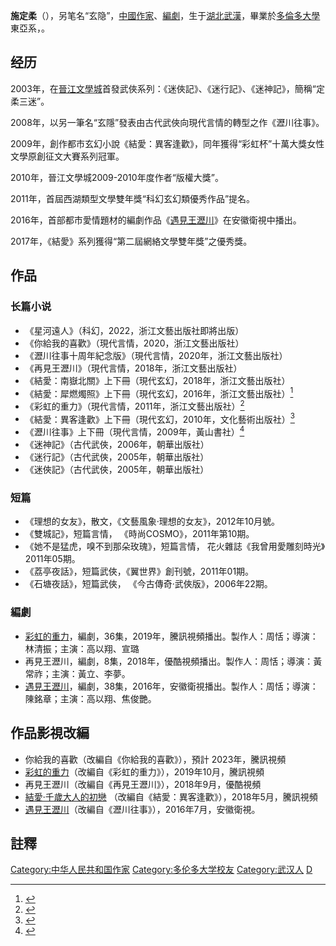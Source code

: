 {{multiple issues|
{{advert|time=2019-01-10T12:24:47+00:00}}
{{autobiography|time=2019-01-10T12:24:47+00:00}}
{{blpsources|time=2019-01-10T12:24:47+00:00}}
{{citecheck|time=2019-01-10T12:24:47+00:00}}
}}

'''施定柔'''（{{bd|1971年7月||}}），另笔名“玄隐”，[[中华人民共和国|中國]][[作家|作家]]、[[編劇|編劇]]，生于[[湖北|湖北]][[武漢|武漢]]，畢業於[[多倫多大學|多倫多大學]]東亞系，{{fact|现居[[加拿大|加拿大]]}}。

==经历==
{{Unreferenced section}}
2003年，在[[晉江文學城|晉江文學城]]首發武俠系列：《迷俠記》、《迷行記》、《迷神記》，簡稱“定柔三迷”。

2008年，以另一筆名“玄隱”發表由古代武俠向現代言情的轉型之作《瀝川往事》。

2009年，創作都市玄幻小說《結愛：異客逢歡》，同年獲得“彩虹杯”十萬大獎女性文學原創征文大賽系列冠軍。

2010年，晉江文學城2009-2010年度作者“版權大獎”。

2011年，首屆西湖類型文學雙年獎“科幻玄幻類優秀作品”提名。

2016年，首部都市愛情題材的編劇作品《[[遇見王瀝川|遇見王瀝川]]》在安徽衛視中播出。

2017年，《結愛》系列獲得“第二屆網絡文學雙年獎”之優秀獎。

== 作品 ==
===长篇小说===
*《星河遠人》（科幻，2022，浙江文藝出版社即將出版）
*《你給我的喜歡》（現代言情，2020，浙江文藝出版社）
*《瀝川往事十周年紀念版》（現代言情，2020年，浙江文藝出版社）
*《再見王瀝川》（現代言情，2018年，浙江文藝出版社）
*《結愛：南嶽北關》上下冊（現代玄幻，2018年，浙江文藝出版社）
*《結愛：犀燃燭照》上下冊（現代玄幻，2016年，浙江文藝出版社）<ref>{{Cite web|title=《结爱：犀燃烛照（上、下册）》(施定柔)【简介_书评_在线阅读】 - 当当图书|url=http://product.dangdang.com/24040762.html|accessdate=2017-10-10|work=product.dangdang.com|archive-date=2019-04-14|archive-url=https://web.archive.org/web/20190414162927/http://product.dangdang.com/24040762.html|dead-url=no}}</ref>
*《彩虹的重力》（現代言情，2011年，浙江文藝出版社）<ref>{{Cite web|title=《彩虹的重力》(施定柔)【简介_书评_在线阅读】 - 当当图书|url=http://product.dangdang.com/23744900.html|accessdate=2017-10-10|work=product.dangdang.com|archive-date=2019-04-14|archive-url=https://web.archive.org/web/20190414162924/http://product.dangdang.com/23744900.html|dead-url=no}}</ref>
*《結愛：異客逢歡》上下冊（現代玄幻，2010年，文化藝術出版社）<ref>{{Cite web|title=《结爱：異客逢歡（上、下册）》(施定柔)【简介_书评_在线阅读】 - 当当图书|url=http://product.dangdang.com/23978563.html|accessdate=2017-10-10|author=|date=|work=product.dangdang.com|publisher=|archive-date=2019-04-14|archive-url=https://web.archive.org/web/20190414162147/http://product.dangdang.com/23978563.html|dead-url=no}}</ref>
*《瀝川往事》上下冊（現代言情，2009年，黃山書社）<ref>{{Cite web|title=《沥川往事（上、下册）(电视连续剧《遇见王沥川》原著小说)》(施定柔)【简介_书评_在线阅读】 - 当当图书|url=http://product.dangdang.com/23268001.html|accessdate=2017-10-10|work=product.dangdang.com|archive-date=2019-04-14|archive-url=https://web.archive.org/web/20190414162639/http://product.dangdang.com/23268001.html|dead-url=no}}</ref>
*《迷神記》（古代武俠，2006年，朝華出版社）
*《迷行記》（古代武俠，2005年，朝華出版社）
*《迷俠記》（古代武俠，2005年，朝華出版社）

=== 短篇 ===
*《理想的女友》，散文，《文藝風象·理想的女友》，2012年10月號。
*《雙城記》，短篇言情， 《時尚COSMO》，2011年第10期。
*《她不是猛虎，嗅不到那朵玫瑰》，短篇言情， 花火雜誌《我曾用愛雕刻時光》2011年05期。
*《荔亭夜話》，短篇武俠，《翼世界》創刊號，2011年01期。
*《石塘夜話》，短篇武俠， 《今古傳奇·武俠版》，2006年22期。

=== 編劇 ===

* [[彩虹的重力|彩虹的重力]]，編劇，36集，2019年，騰訊視頻播出。製作人：周恬；導演：林清振；主演：高以翔、宣璐
* 再見王瀝川，編劇，8集，2018年，優酷視頻播出。製作人：周恬；導演：黃常祚；主演：黃立、李夢。
* [[遇见王沥川|遇見王瀝川]]，編劇，38集，2016年，安徽衛視播出。製作人：周恬；導演：陳銘章；主演：高以翔、焦俊艷。

== 作品影視改編 ==
*你給我的喜歡（改編自《你給我的喜歡》），預計 2023年，騰訊視頻
*[[彩虹的重力|彩虹的重力]]（改編自《彩虹的重力》），2019年10月，騰訊視頻
*再見王瀝川（改編自《再見王瀝川》），2018年9月，優酷視頻
*[[結愛·千歲大人的初戀|結愛·千歲大人的初戀]] （改編自《結愛：異客逢歡》），2018年5月，騰訊視頻
*[[遇见王沥川|遇見王瀝川]]（改編自《瀝川往事》），2016年7月，安徽衛視。

==註釋==
{{reflist}}
{{Normdaten}}
{{中国大陆剧作家}}
{{DEFAULTSORT:Shi Dingrou}}
[[Category:中华人民共和国作家|Category:中华人民共和国作家]]
[[Category:多伦多大学校友|Category:多伦多大学校友]]
[[Category:武汉人|Category:武汉人]]
[[Category:施姓|D]]